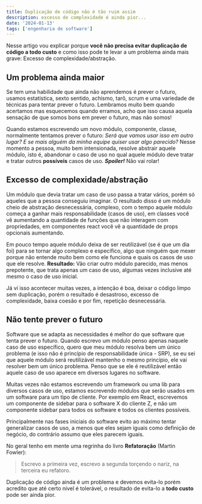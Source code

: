 ```yaml
---
title: Duplicação de código não é tão ruim assim
description: excesso de complexidade é ainda pior...
date: '2024-01-13'
tags: ['engenharia de software']
---
```


Nesse artigo vou explicar porque **você não precisa evitar duplicação de código a todo custo** e como isso pode te levar a um problema ainda mais grave: Excesso de complexidade/abstração.

## Um problema ainda maior

Se tem uma habilidade que ainda não aprendemos é prever o futuro, usamos estatística, sexto sentido, achismo, tarô, scrum e uma variedade de técnicas para tentar prever o futuro. Lembramos muito bem quando acertamos mas esquecemos quando erramos, acho que isso causa aquela sensação de que somos bons em prever o futuro, mas não somos!

Quando estamos escrevendo um novo módulo, componente, classe, normalmente tentamos prever o futuro: _Será que vamos usar isso em outro lugar? E se mais alguém da minha equipe quiser usar algo parecido?_
Nesse momento a pessoa, muito bem intensionada, resolve abstrair aquele módulo, isto é, abandonar o caso de uso no qual aquele módulo deve tratar e tratar outros **possíveis** casos de uso. _**Spoiler!**_ Não vai rolar!

## Excesso de complexidade/abstração

Um módulo que devia tratar um caso de uso passa a tratar vários, porém só aqueles que a pessoa conseguiu imaginar. O resultado disso é um módulo cheio de abstração desnecessária, complexo, com o tempo aquele módulo começa a ganhar mais responsabilidade (casos de uso), em classes você vê aumentando a quantidade de funções que não interagem com propriedades, em componentes react você vê a quantidade de props opcionais aumentando.

Em pouco tempo aquele módulo deixa de ser reutilizável (se é que um dia foi) para se tornar algo complexo e específico, algo que ninguém que mexer porque não entende muito bem como ele funciona e quais os casos de uso que ele resolve. **Resultado:** Vão criar outro módulo parecido, mas menos prepotente, que trata apenas um caso de uso, algumas vezes inclusive até mesmo o caso de uso inicial.

Já ví isso acontecer muitas vezes, a intenção é boa, deixar o código limpo sem duplicação, porém o resultado é desastroso, excesso de complexidade, baixa coesão e por fim, repetição desnecessária.

## Não tente prever o futuro

Software que se adapta as necessidades é melhor do que software que tenta prever o futuro. Quando escrevo um módulo penso apenas naquele caso de uso específico, quero que meu módulo resolva bem um único problema (e isso não é princípio de responsabilidade única - SRP), se eu sei que aquele módulo será reutilizável mantenho o mesmo princípio, ele vai resolver bem um único problema. Penso que se ele é reutilizável então aquele caso de uso aparece em diversos lugares no software.

Muitas vezes não estamos escrevendo um framework ou uma lib para diversos casos de uso, estamos escrevendo módulos que serão usados em um software para um tipo de cliente. Por exemplo em React, escrevemos um componente de sidebar para o software X do cliente Z, e não um componente sidebar para todos os software e todos os clientes possíveis.

Principalmente nas fases iniciais do software evito ao máximo tentar generalizar casos de uso, a menos que eles sejam iguais como definição de negócio, do contrário assumo que eles parecem iguais.

No geral tenho em mente uma regrinha do livro **Refatoração** (Martin Fowler):

> Escrevo a primeira vez, escrevo a segunda torçendo o nariz, na terceira eu refatoro.

Duplicação de código ainda é um problema e devemos evita-lo porém acredito que até certo nível é tolerável, o resultado de evita-lo a **todo custo** pode ser ainda pior.
